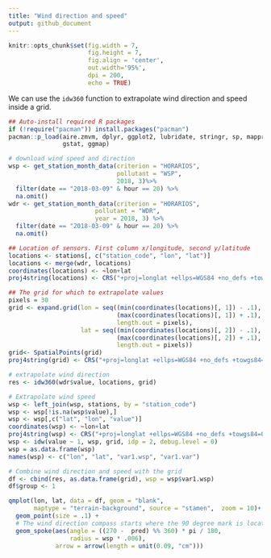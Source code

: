 ```yaml
---
title: "Wind direction and speed"
output: github_document
---
```


```r
knitr::opts_chunk$set(fig.width = 7, 
                      fig.height = 7,
                      fig.align = 'center',
                      out.width='95%', 
                      dpi = 200,
                      echo = TRUE)
```

We can use the ```idw360``` function to extrapolate wind direction and speed inside a grid.

```r
## Auto-install required R packages
if (!require("pacman")) install.packages("pacman")
pacman::p_load(aire.zmvm, dplyr, ggplot2, lubridate, stringr, sp, mapproj,
               gstat, ggmap)

# download wind speed and direction
wsp <- get_station_month_data(criterion = "HORARIOS",
                              pollutant = "WSP",
                              2018, 3)%>%
  filter(date == "2018-03-09" & hour == 20) %>%
  na.omit()
wdr <- get_station_month_data(criterion = "HORARIOS", 
                        pollutant = "WDR", 
                        year = 2018, 3) %>%
  filter(date == "2018-03-09" & hour == 20) %>%
  na.omit()

## Location of sensors. First column x/longitude, second y/latitude
locations <- stations[, c("station_code", "lon", "lat")]
locations <- merge(wdr, locations)
coordinates(locations) <- ~lon+lat
proj4string(locations) <- CRS("+proj=longlat +ellps=WGS84 +no_defs +towgs84=0,0,0")

## The grid for which to extrapolate values
pixels = 30
grid <- expand.grid(lon = seq((min(coordinates(locations)[, 1]) - .1),
                              (max(coordinates(locations)[, 1]) + .1),
                              length.out = pixels),
                    lat = seq((min(coordinates(locations)[, 2]) - .1),
                              (max(coordinates(locations)[, 2]) + .1),
                              length.out = pixels))
grid<- SpatialPoints(grid)
proj4string(grid) <- CRS("+proj=longlat +ellps=WGS84 +no_defs +towgs84=0,0,0")

# extrapolate wind direction
res <- idw360(wdr$value, locations, grid)

# Extrapolate wind speed
wsp <- left_join(wsp, stations, by = "station_code")
wsp <- wsp[!is.na(wsp$value),]
wsp <- wsp[,c("lat", "lon", "value")]
coordinates(wsp) <- ~lon+lat
proj4string(wsp) <- CRS("+proj=longlat +ellps=WGS84 +no_defs +towgs84=0,0,0")
wsp <- idw(value ~ 1, wsp, grid, idp = 2, debug.level = 0)
wsp = as.data.frame(wsp)
names(wsp) <- c("lon", "lat", "var1.wsp", "var1.var")

# Combine wind direction and speed with the grid
df <- cbind(res, as.data.frame(grid), wsp = wsp$var1.wsp)
df$group <- 1

qmplot(lon, lat, data = df, geom = "blank", 
       maptype = "terrain-background", source = "stamen",  zoom = 10)+
  geom_point(size = .1) +
  # The wind direction compass starts where the 90 degree mark is located
  geom_spoke(aes(angle = ((270 -  pred) %% 360) * pi / 180,
                 radius = wsp * .006),
             arrow = arrow(length = unit(0.09, "cm"))) 

```
